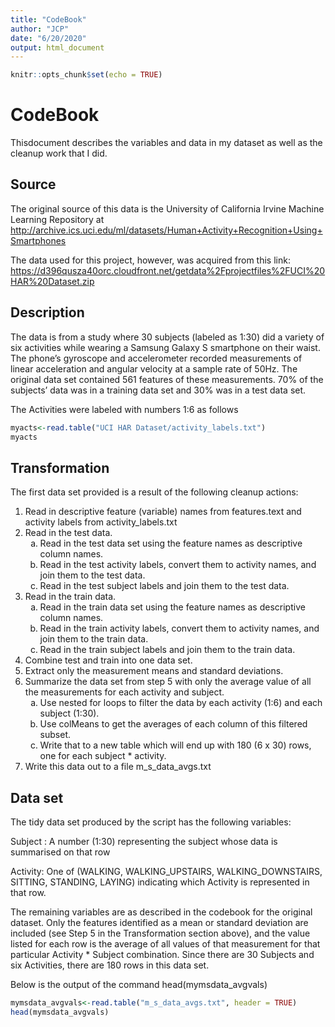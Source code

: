 ```yaml
---
title: "CodeBook"
author: "JCP"
date: "6/20/2020"
output: html_document
---
```


```r
knitr::opts_chunk$set(echo = TRUE)
```

# CodeBook

Thisdocument describes the variables and data in my dataset as well as the cleanup work that I did.

## Source

The original source of this data is the University of California Irvine Machine Learning Repository at <http://archive.ics.uci.edu/ml/datasets/Human+Activity+Recognition+Using+Smartphones>

The data used for this project, however, was acquired from this link: <https://d396qusza40orc.cloudfront.net/getdata%2Fprojectfiles%2FUCI%20HAR%20Dataset.zip>


## Description

The data is from a study where 30 subjects (labeled as 1:30) did a variety of six activities while wearing a Samsung Galaxy S smartphone on their waist.  The phone's gyroscope and accelerometer recorded measurements of linear acceleration and angular velocity at a sample rate of 50Hz.  The original data set contained 561 features of these measurements.  70% of the subjects' data was in a training data set and 30% was in a test data set.

The Activities were labeled with numbers 1:6 as follows

```r
myacts<-read.table("UCI HAR Dataset/activity_labels.txt")
myacts
```

## Transformation

The first data set provided is a result of the following cleanup actions:

1. Read in descriptive feature (variable) names from features.text and activity labels from activity_labels.txt
2. Read in the test data.
    a. Read in the test data set using the feature names as descriptive column names.
    b. Read in the test activity labels, convert them to activity names, and join them to the test data.
    c. Read in the test subject labels and join them to the test data.
3. Read in the train data.
    a. Read in the train data set using the feature names as descriptive column names.
    b. Read in the train activity labels, convert them to activity names, and join them to the train data.
    c. Read in the train subject labels and join them to the train data.
4. Combine test and train into one data set.
5. Extract only the measurement means and standard deviations.
6. Summarize the data set from step 5 with only the average value of all the measurements for each activity and subject.
    a. Use nested for loops to filter the data by each activity (1:6) and each subject (1:30).
    b. Use colMeans to get the averages of each column of this filtered subset.
    c. Write that to a new table which will end up with 180 (6 x 30) rows, one for each subject * activity.
7. Write this data out to a file m_s_data_avgs.txt

## Data set

The tidy data set produced by the script has the following variables:

Subject : A number (1:30) representing the subject whose data is summarised on that row

Activity: One of (WALKING, WALKING_UPSTAIRS, WALKING_DOWNSTAIRS, SITTING, STANDING, LAYING) indicating which Activity is represented in that row.

The remaining variables are as described in the codebook for the original dataset.  Only the features identified as a mean or standard deviation are included (see Step 5 in the Transformation section above), and the value listed for each row is the average of all values of that measurement for that particular Activity * Subject combination.  Since there are 30 Subjects and six Activities, there are 180 rows in this data set.

Below is the output of the command head(mymsdata_avgvals)

```r
mymsdata_avgvals<-read.table("m_s_data_avgs.txt", header = TRUE)
head(mymsdata_avgvals)
```




